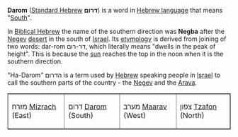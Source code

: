 '''Darom''' ([[Standard Hebrew]] '''&#1491;&#1512;&#1493;&#1501;''') is a word in [[Hebrew language]] that means "[[South]]". 

In [[Biblical Hebrew]] the name of the southern direction was '''Negba''' after the [[Negev]] [[desert]] in the south of [[Israel]]. Its [[etymology]] is derived from joining of two words: dar-rom &#1491;&#1512;-&#1512;&#1493;&#1501;, which literally means "dwells in the peak of height". This is because the [[sun]] reaches the top in the noon when it is the southern direction.

"Ha-Darom" &#1492;&#1491;&#1512;&#1493;&#1501; is a term used by [[Hebrew]] speaking people in [[Israel]] to call the southern parts of the country - the [[Negev]] and the [[Arava]].

<center>
<table border="1" cellpadding="2">
<tr><td> &#1502;&#1494;&#1512;&#1495; [[Mizrach]] (East)</td> <td> &#1491;&#1512;&#1493;&#1501; [[Darom]] (South)</td> <td> &#1502;&#1506;&#1512;&#1489; [[Maarav]] (West)</td><td> &#1510;&#1508;&#1493;&#1503; [[Tzafon]] (North)</td></tr>
</table>
</center>
